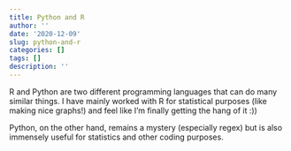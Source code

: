 ```yaml
---
title: Python and R
author: ''
date: '2020-12-09'
slug: python-and-r
categories: []
tags: []
description: ''
---
```


R and Python are two different programming languages that can do many similar things. I have mainly worked with R for statistical purposes (like making nice graphs!) and feel like I'm finally getting the hang of it :))

Python, on the other hand, remains a mystery (especially regex) but is also immensely useful for statistics and other coding purposes. 